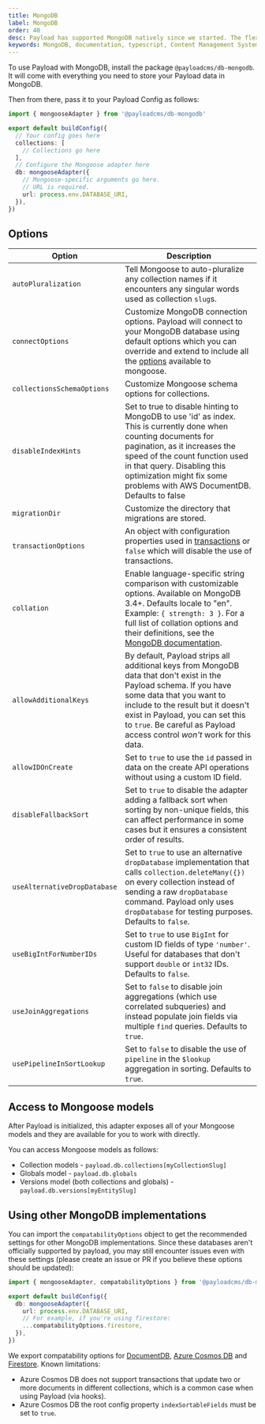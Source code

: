 ```yaml
---
title: MongoDB
label: MongoDB
order: 40
desc: Payload has supported MongoDB natively since we started. The flexible nature of MongoDB lends itself well to Payload's powerful fields.
keywords: MongoDB, documentation, typescript, Content Management System, cms, headless, javascript, node, react, nextjs
---
```


To use Payload with MongoDB, install the package `@payloadcms/db-mongodb`. It will come with everything you need to
store your Payload data in MongoDB.

Then from there, pass it to your Payload Config as follows:

```ts
import { mongooseAdapter } from '@payloadcms/db-mongodb'

export default buildConfig({
  // Your config goes here
  collections: [
    // Collections go here
  ],
  // Configure the Mongoose adapter here
  db: mongooseAdapter({
    // Mongoose-specific arguments go here.
    // URL is required.
    url: process.env.DATABASE_URI,
  }),
})
```

## Options

| Option                       | Description                                                                                                                                                                                                                                                                                                  |
| ---------------------------- | ------------------------------------------------------------------------------------------------------------------------------------------------------------------------------------------------------------------------------------------------------------------------------------------------------------ |
| `autoPluralization`          | Tell Mongoose to auto-pluralize any collection names if it encounters any singular words used as collection `slug`s.                                                                                                                                                                                         |
| `connectOptions`             | Customize MongoDB connection options. Payload will connect to your MongoDB database using default options which you can override and extend to include all the [options](https://mongoosejs.com/docs/connections.html#options) available to mongoose.                                                        |
| `collectionsSchemaOptions`   | Customize Mongoose schema options for collections.                                                                                                                                                                                                                                                           |
| `disableIndexHints`          | Set to true to disable hinting to MongoDB to use 'id' as index. This is currently done when counting documents for pagination, as it increases the speed of the count function used in that query. Disabling this optimization might fix some problems with AWS DocumentDB. Defaults to false                |
| `migrationDir`               | Customize the directory that migrations are stored.                                                                                                                                                                                                                                                          |
| `transactionOptions`         | An object with configuration properties used in [transactions](https://www.mongodb.com/docs/manual/core/transactions/) or `false` which will disable the use of transactions.                                                                                                                                |
| `collation`                  | Enable language-specific string comparison with customizable options. Available on MongoDB 3.4+. Defaults locale to "en". Example: `{ strength: 3 }`. For a full list of collation options and their definitions, see the [MongoDB documentation](https://www.mongodb.com/docs/manual/reference/collation/). |
| `allowAdditionalKeys`        | By default, Payload strips all additional keys from MongoDB data that don't exist in the Payload schema. If you have some data that you want to include to the result but it doesn't exist in Payload, you can set this to `true`. Be careful as Payload access control _won't_ work for this data.          |
| `allowIDOnCreate`            | Set to `true` to use the `id` passed in data on the create API operations without using a custom ID field.                                                                                                                                                                                                   |
| `disableFallbackSort`        | Set to `true` to disable the adapter adding a fallback sort when sorting by non-unique fields, this can affect performance in some cases but it ensures a consistent order of results.                                                                                                                       |
| `useAlternativeDropDatabase` | Set to `true` to use an alternative `dropDatabase` implementation that calls `collection.deleteMany({})` on every collection instead of sending a raw `dropDatabase` command. Payload only uses `dropDatabase` for testing purposes. Defaults to `false`.                                                    |
| `useBigIntForNumberIDs`      | Set to `true` to use `BigInt` for custom ID fields of type `'number'`. Useful for databases that don't support `double` or `int32` IDs. Defaults to `false`.                                                                                                                                                 |
| `useJoinAggregations`        | Set to `false` to disable join aggregations (which use correlated subqueries) and instead populate join fields via multiple `find` queries. Defaults to `true`.                                                                                                                                              |
| `usePipelineInSortLookup`    | Set to `false` to disable the use of `pipeline` in the `$lookup` aggregation in sorting. Defaults to `true`.                                                                                                                                                                                                 |

## Access to Mongoose models

After Payload is initialized, this adapter exposes all of your Mongoose models and they are available for you to work
with directly.

You can access Mongoose models as follows:

- Collection models - `payload.db.collections[myCollectionSlug]`
- Globals model - `payload.db.globals`
- Versions model (both collections and globals) - `payload.db.versions[myEntitySlug]`

## Using other MongoDB implementations

You can import the `compatabilityOptions` object to get the recommended settings for other MongoDB implementations. Since these databases aren't officially supported by payload, you may still encounter issues even with these settings (please create an issue or PR if you believe these options should be updated):

```ts
import { mongooseAdapter, compatabilityOptions } from '@payloadcms/db-mongodb'

export default buildConfig({
  db: mongooseAdapter({
    url: process.env.DATABASE_URI,
    // For example, if you're using firestore:
    ...compatabilityOptions.firestore,
  }),
})
```

We export compatability options for [DocumentDB](https://aws.amazon.com/documentdb/), [Azure Cosmos DB](https://azure.microsoft.com/en-us/products/cosmos-db) and [Firestore](https://cloud.google.com/firestore/mongodb-compatibility/docs/overview). Known limitations:

- Azure Cosmos DB does not support transactions that update two or more documents in different collections, which is a common case when using Payload (via hooks).
- Azure Cosmos DB the root config property `indexSortableFields` must be set to `true`.

